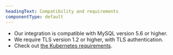 ```yaml
---
headingText: Compatibility and requirements
componentType: default
---
```


* Our integration is compatible with MySQL version 5.6 or higher.
* We require TLS version 1.2 or higher, with TLS authentication.
* Check out [the Kubernetes requirements](/docs/monitor-service-running-kubernetes#requirements).
